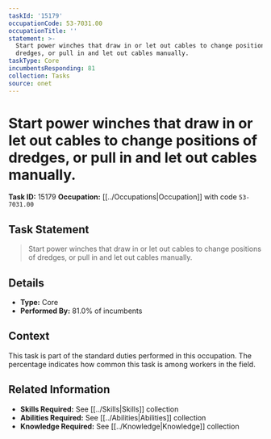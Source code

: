 ```yaml
---
taskId: '15179'
occupationCode: 53-7031.00
occupationTitle: ''
statement: >-
  Start power winches that draw in or let out cables to change positions of
  dredges, or pull in and let out cables manually.
taskType: Core
incumbentsResponding: 81
collection: Tasks
source: onet
---
```

# Start power winches that draw in or let out cables to change positions of dredges, or pull in and let out cables manually.

**Task ID:** 15179
**Occupation:** [[../Occupations|Occupation]] with code `53-7031.00`

## Task Statement

> Start power winches that draw in or let out cables to change positions of dredges, or pull in and let out cables manually.

## Details

- **Type:** Core
- **Performed By:** 81.0% of incumbents

## Context

This task is part of the standard duties performed in this occupation. The percentage indicates how common this task is among workers in the field.

## Related Information

- **Skills Required:** See [[../Skills|Skills]] collection
- **Abilities Required:** See [[../Abilities|Abilities]] collection
- **Knowledge Required:** See [[../Knowledge|Knowledge]] collection
